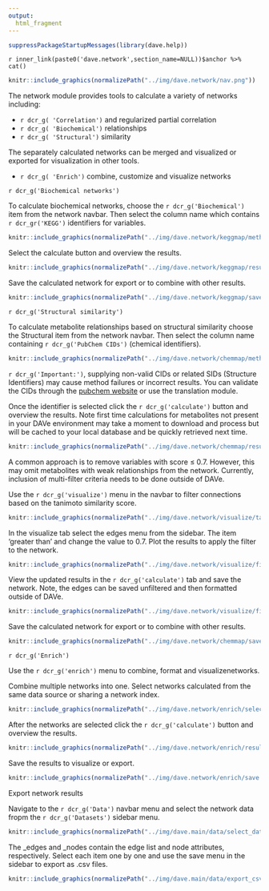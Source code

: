 ```yaml
---
output: 
  html_fragment
---
```




```r
suppressPackageStartupMessages(library(dave.help))

```

`r inner_link(paste0('dave.network',section_name=NULL))$anchor %>% cat()`

<div class='bordered'>
```r
knitr::include_graphics(normalizePath("../img/dave.network/nav.png"))
```
</div>


The network module provides tools to calculate a variety of networks including:

* `r dcr_g( 'Correlation')` and regularized partial correlation
* `r dcr_g( 'Biochemical')` relationships 
* `r dcr_g( 'Structural')` similarity

The separately calculated networks can be merged and visualized or exported for visualization in other tools.

* `r dcr_g( 'Enrich')` combine, customize and visualize networks


`r dcr_g('Biochemical networks')`

To calculate biochemical networks, choose the `r dcr_g('Biochemical')` item from the network navbar. Then select the column name which contains `r dcr_gr('KEGG')`  identifiers for variables.
<div class='bordered'>
```r
knitr::include_graphics(normalizePath("../img/dave.network/keggmap/methods.png"))
```
</div>


Select the calculate button and overview the results.
<div class='bordered'>
```r
knitr::include_graphics(normalizePath("../img/dave.network/keggmap/results.png"))
```
</div>


Save the calculated network for export or to combine with other results.
<div class='bordered'>
```r
knitr::include_graphics(normalizePath("../img/dave.network/keggmap/save.png"))
```
</div>

`r dcr_g('Structural similarity')`

To calculate metabolite relationships based on structural similarity choose the Structural item from the network navbar. Then select the column name containing `r dcr_g('PubChem CIDs')` (chemical identifiers).
<div class='bordered'>
```r
knitr::include_graphics(normalizePath("../img/dave.network/chemmap/methods.png"))
```
</div>
 
`r dcr_g('Important:')`, supplying non-valid CIDs or related SIDs (Structure Identifiers) may cause method failures or incorrect results. You can validate the CIDs through the [pubchem website](https://pubchem.ncbi.nlm.nih.gov/) or use the translation module.

Once the identifier is selected click the `r dcr_g('calculate')` button and overview the results. Note first time calculations for metabolites not present in your DAVe environment may take a moment to download and process but will be cached to your local database and be quickly retrieved next time.
<div class='bordered'>
```r
knitr::include_graphics(normalizePath("../img/dave.network/chemmap/results.png"))
```
</div>

A common approach is to remove variables with score ≤ 0.7. However, this may omit metabolites with weak relationships from the network. Currently, inclusion of multi-filter criteria needs to be done outside of DAVe. 

Use the `r dcr_g('visualize')` menu in the navbar to filter connections based on the tanimoto similarity score.
<div class='bordered'>
```r
knitr::include_graphics(normalizePath("../img/dave.network/visualize/tab_bar.png"))
```
</div>


In the visualize tab select the edges menu from the sidebar. The item ‘greater than’ and change the value to 0.7. Plot the results to apply the filter to the network. 
<div class='bordered'>
```r
knitr::include_graphics(normalizePath("../img/dave.network/visualize/filter_cid.png"))
```
</div>


View the updated results in the `r dcr_g('calculate')` tab and save the network. Note, the edges can be saved unfiltered and then formatted outside of DAVe.
<div class='bordered'>
```r
knitr::include_graphics(normalizePath("../img/dave.network/visualize/filter_cid_results.png"))
```
</div>


Save the calculated network for export or to combine with other results.
<div class='bordered'>
```r
knitr::include_graphics(normalizePath("../img/dave.network/chemmap/save.png"))
```
</div>


`r dcr_g('Enrich')`

Use the `r dcr_g('enrich')` menu to combine, format and visualizenetworks.

Combine multiple networks into one. Select networks calculated from the same data source or sharing a network index.

<div class='bordered'>
```r
knitr::include_graphics(normalizePath("../img/dave.network/enrich/select_methods.png"))
```
</div>

After the networks are selected click the `r dcr_g('calculate')` button and overview the results.
<div class='bordered'>
```r
knitr::include_graphics(normalizePath("../img/dave.network/enrich/results.png"))
```
</div>

Save the results to visualize or export.
<div class='bordered'>
```r
knitr::include_graphics(normalizePath("../img/dave.network/enrich/save.png"))
```
</div>


Export network results

Navigate to the `r dcr_g('Data')` navbar menu and select the network data fropm the  `r dcr_g('Datasets')` sidebar menu. 

<div class='bordered'>
```r
knitr::include_graphics(normalizePath("../img/dave.main/data/select_data.png"))
```
</div>


The <network_name>_edges and <network_name>_nodes contain the edge list and node attributes, respectively. Select each item one by one and use the save menu in the sidebar to export as .csv files.

<div class='bordered'>
```r
knitr::include_graphics(normalizePath("../img/dave.main/data/export_csv.png"))
```
</div>



